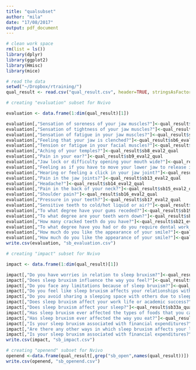 ```yaml
---
title: "qualsubset"
author: "mila"
date: "17/08/2017"
output: pdf_document
---
```

```r

# clean work space
rm(list = ls()) 
library(dplyr)
library(ggplot2)
library(Hmisc)
library(mice)
```

```r
# read the data
setwd("~/Dropbox/rtraining/")
qual_result <- read.csv("qual_result.csv", header=TRUE, stringsAsFactors=FALSE, fileEncoding="latin1")
```

```r
# creating "evaluation" subset for Nvivo

evaluation <- data.frame(1:dim(qual_result)[1])

evaluation[,"Sensation of soreness of your jaw muscles?"]<-qual_result$sb3_eval2_qual  
evaluation[,"Sensation of tightness of your jaw muscles?"]<-qual_result$sb4_eval2_qual  
evaluation[,"Sensation of fatigue in your jaw muscles?"]<-qual_result$sb5_eval2_qual
evaluation[,"Feeling that your jaw is clenched?"]<-qual_result$sb6_eval2_qual
evaluation[,"Tension or fatigue in your facial muscles?"]<-qual_result$sb7_eval2_qual
evaluation[,"Aching of your temples?"]<-qual_result$sb8_eval2_qual
evaluation[,"Pain in your ear?"]<-qual_result$sb9_eval2_qual
evaluation[,"Jaw lock or difficulty opening your mouth wide?"]<-qual_result$sb10_eval2_qual
evaluation[,"Feeling as if you have to move your lower jaw to release it?"]<-qual_result$sb11_eval2_qual
evaluation[,"Hearing or feeling a click in your jaw joint?"]<-qual_result$sb12_eval2_qual
evaluation[,"Pain in the jaw joints?"]<-qual_result$sb13_eval2_qual
evaluation[,"Headache?"]<-qual_result$sb14_eval2_qual
evaluation[,"Pain in the back of your neck?"]<-qual_result$sb15_eval2_qual
evaluation[,"Shoulder pain?"]<-qual_result$sb16_eval2_qual
evaluation[,"Pressure in your teeth?"]<-qual_result$sb17_eval2_qual
evaluation[,"Sensitive teeth to cold/hot liquid or air?"]<-qual_result$sb18_eval2_qual
evaluation[,"To what degree have your gums receded?"]<-qual_result$sb19_eval2_qual
evaluation[,"To what degree are your teeth worn down?"]<-qual_result$sb20_eval2_qual
evaluation[,"How many cracked teeth do you have?"]<-qual_result$sb21_eval2_qual
evaluation[,"To what degree have you had or do you require dental work because you grind your teeth during sleep?"]<-qual_result$sb22_eval2_qual
evaluation[,"How much do you like the appearance of your smile?"]<-qual_result$sb23_eval2_qual
evaluation[,"How much do you like the appearance of your smile?"]<-qual_result$sb23_eval2_qual
write.csv(evaluation, "sb_evaluation.csv")

```

```r
# creating "impact" subset for Nvivo

impact <- data.frame(1:dim(qual_result)[1])

impact[,"Do you have worries in relation to sleep bruxism?"]<-qual_result$sb27a_qual
impact[,"Does sleep bruxism influence the way you feel?"]<-qual_result$sb28a_qual
impact[,"Do you face any limitations because of sleep bruxism?"]<-qual_result$sb29a_qual
impact[,"Do you feel like sleep bruxism affects your relationships with others?"]<-qual_result$sb30a_qual
impact[,"Do you avoid sharing a sleeping space with others due to sleep bruxism?"]<-qual_result$sb31a_qual
impact[,"Does sleep bruxism affect your work life or academic success?"]<-qual_result$sb32a_qual
impact[,"Does sleep bruxism affect your sleep?"]<-qual_result$sb33a_qual
impact[,"Has sleep bruxism ever affected the types of foods that you can eat?"]<-qual_result$sb34a_qual
impact[,"Has sleep bruxism ever affected the way you eat?"]<-qual_result$sb35a_qual
impact[,"Is your sleep bruxism associated with financial expenditures?"]<-qual_result$sb36a_qual
impact[,"Are there any other ways in which sleep bruxism affects your life that have not been mentioned thus far?"]<-qual_result$sb37a_qual
impact[,"Is your sleep bruxism associated with financial expenditures?"]<-qual_result$sb37a_qual
write.csv(impact, "sb_impact.csv")


```

```r
# creating "openend" subset for Nvivo
openend <-data.frame(qual_result[,grep("sb_open",names(qual_result))])
write.csv(openend, "sb_openend.csv")
```

